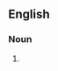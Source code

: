 {{also|ball-breaker}}
==English==

===Noun===
{{en-noun}}

# {{alternative spelling of|en|ball-breaker}}